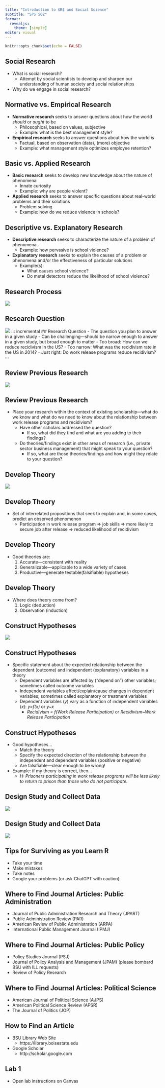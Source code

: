 ```yaml
---
title: "Introduction to $R$ and Social Science"
subtitle: "SPS 502"
format: 
  revealjs:
    theme: [simple]
editor: visual
---
```


```r
knitr::opts_chunk$set(echo = FALSE)
```

## Social Research
::: incremental
- What is social research? 
    - Attempt by social scientists to develop and sharpen our understanding of human society and social relationships
- Why do we engage in social research?  
:::

## Normative vs. Empirical Research
::: incremental
- **Normative research** seeks to answer questions about how the world *should* or *ought* to be
    - Philosophical, based on values, subjective
    - Example: what is the best management style?
- **Empirical research** seeks to answer questions about how the world *is*
    - Factual, based on observation (data), (more) objective
    - Example: what management style optimizes employee retention?
:::


## Basic vs. Applied Research
::: incremental
- **Basic research** seeks to develop new knowledge about the nature of phenomena
    - Innate curiosity
    - Example: why are people violent?
- **Applied research** seeks to answer specific questions about real-world problems and their solutions
    - Problem solving
    - Example: how do we reduce violence in schools?
:::

## Descriptive vs. Explanatory Research
::: incremental
- **Descriptive research** seeks to characterize the nature of a problem of phenomena.
    - Example: how pervasive is school violence?
- **Explanatory research** seeks to explain the causes of a problem or phenomena and/or the effectiveness of particular solutions
    - Example(s):
        - What causes school violence?
        - Do metal detectors reduce the likelihood of school violence?
:::

## Research Process
![](images/researchprocess.png)


## Research Question
![](images/researchquestion.png)
::: incremental
## Research Question
- The question you plan to answer in a given study
- Can be challenging---should be narrow enough to answer in a given study, but broad enough to matter
    - Too broad: How can we reduce recidivism in the US? 
    - Too narrow: What was the recidivism rate in the US in 2014?
    - Just right: Do work release programs reduce recidivism? 
:::

## Review Previous Research
![](images/researchreview.png)

## Review Previous Research 
::: incremental
- Place your research within the context of existing scholarship---what do we know and what do we need to know about the relationship between work release programs and recidivism?
    - Have other scholars addressed the question?
        - If so, what did they find and what are you adding to their findings?
    - Do theories/findings exist in other areas of research (i.e., private sector business management) that might speak to your question?
        - If so, what are those theories/findings and how might they relate to your question?
:::

## Develop Theory 
![](images/researchtheory.png)

## Develop Theory
- Set of interrelated propositions that seek to explain and, in some cases, predict an observed phenomenon
    - Participation in work release program $\Rightarrow$ job skills $\Rightarrow$ more likely to secure job after release $\Rightarrow$ reduced likelihood of recidivism 

## Develop Theory
::: incremental
- Good theories are:
    1. Accurate---consistent with reality
    2. Generalizable---applicable to a wide variety of cases
    3. Productive---generate testable(falsifiable) hypotheses
::: 

## Develop Theory
::: incremental
- Where does theory come from?
    1. Logic (deduction)
    2. Observation (induction)
:::
    
## Construct Hypotheses
![](images/researchhypoth.png)

## Construct Hypotheses
::: incremental
- Specific statement about the expected relationship between the dependent (outcome) and independent (explanatory) variables in a theory
    - Dependent variables are affected by ("depend on") other variables; sometimes called outcome variables
    - Independent variables affect/explain/cause changes in dependent variables; sometimes called explanatory or treatment variables
    - Dependent variables (*y*) vary as a function of independent variables (*x*): *y=f(x)* or *y~x*
        - *Recidivism = f(Work Release Participation)* or *Recidivism~Work Release Participation*
::: 

## Construct Hypotheses
::: incremental
- Good hypotheses...
    - Match the theory
    - Specify the expected direction of the relationship between the independent and dependent variables (positive or negative)
    - Are falsifiable---clear enough to be wrong!
- Example: if my theory is correct, then...
    - *H: Prisoners participating in work release programs will be less likely to return to prison than those who do not participate.*
:::

## Design Study and Collect Data
![](images/researchdesign.png)

## Design Study and Collect Data
![](images/researchanalyze.png)

## Tips for Surviving as you Learn R
- Take your time
- Make mistakes 
- Take notes 
- Google your problems (or ask ChatGPT with caution)

## Where to Find Journal Articles: Public Administration
- Journal of Public Administration Research and Theory (JPART)
- Public Administration Review (PAR)
- American Review of Public Administration (ARPA)
- International Public Management Journal (IPMJ)

## Where to Find Journal Articles: Public Policy
- Policy Studies Journal (PSJ)
- Journal of Policy Analysis and Management (JPAM) (please bombard BSU with ILL requests)
- Review of Policy Research 
    
## Where to Find Journal Articles: Political Science
- American Journal of Political Science (AJPS)
- American Political Science Review (APSR)
- The Journal of Politics (JOP)

## How to Find an Article 
- BSU Library Web Site
    - https://library.boisestate.edu
- Google Scholar
    - http://scholar.google.com
    
## Lab 1
- Open lab instructions on Canvas